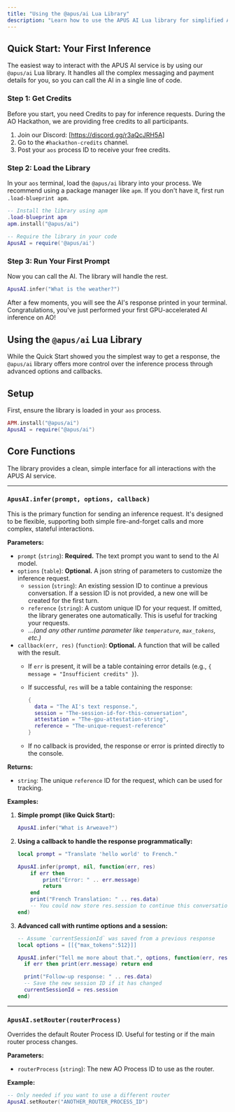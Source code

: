 ```yaml
---
title: "Using the @apus/ai Lua Library"
description: "Learn how to use the APUS AI Lua library for simplified AI inference"
---
```


## Quick Start: Your First Inference

The easiest way to interact with the APUS AI service is by using our `@apus/ai` Lua library. It handles all the complex messaging and payment details for you, so you can call the AI in a single line of code.

### Step 1: Get Credits

Before you start, you need Credits to pay for inference requests. During the AO Hackathon, we are providing free credits to all participants.

1. Join our Discord: [https://discord.gg/r3aQcJRH5A]
2. Go to the `#hackathon-credits` channel.
3. Post your `aos` process ID to receive your free credits.

### Step 2: Load the Library

In your `aos` terminal, load the `@apus/ai` library into your process. We recommend using a package manager like `apm`. If you don't have it, first run `.load-blueprint apm`.

```lua
-- Install the library using apm
.load-blueprint apm
apm.install("@apus/ai")
 
-- Require the library in your code
ApusAI = require('@apus/ai')
```

### Step 3: Run Your First Prompt

Now you can call the AI. The library will handle the rest.

```lua
ApusAI.infer("What is the weather?")
```

After a few moments, you will see the AI's response printed in your terminal. Congratulations, you've just performed your first GPU-accelerated AI inference on AO!

## Using the `@apus/ai` Lua Library

While the Quick Start showed you the simplest way to get a response, the `@apus/ai` library offers more control over the inference process through advanced options and callbacks.

## Setup

First, ensure the library is loaded in your `aos` process.

```lua
APM.install("@apus/ai")
ApusAI = require("@apus/ai")
```

## Core Functions

The library provides a clean, simple interface for all interactions with the APUS AI service.

---

### `ApusAI.infer(prompt, options, callback)`

This is the primary function for sending an inference request. It's designed to be flexible, supporting both simple fire-and-forget calls and more complex, stateful interactions.

**Parameters:**

- `prompt` (`string`): **Required.** The text prompt you want to send to the AI model.
- `options` (`table`): **Optional.** A json string of parameters to customize the inference request.
    - `session` (`string`): An existing session ID to continue a previous conversation. If a session ID is not provided, a new one will be created for the first turn.
    - `reference` (`string`): A custom unique ID for your request. If omitted, the library generates one automatically. This is useful for tracking your requests.
    - ...*(and any other runtime parameter like `temperature`, `max_tokens`, etc.)*
- `callback(err, res)` (`function`): **Optional.** A function that will be called with the result.
    - If `err` is present, it will be a table containing error details (e.g., `{ message = "Insufficient credits" }`).
    - If successful, `res` will be a table containing the response:
        
        ```lua
        {
          data = "The AI's text response.",
          session = "The-session-id-for-this-conversation",
          attestation = "The-gpu-attestation-string",
          reference = "The-unique-request-reference"
        }
        ```
        
    - If no callback is provided, the response or error is printed directly to the console.

**Returns:**

- `string`: The unique `reference` ID for the request, which can be used for tracking.

**Examples:**

1. **Simple prompt (like Quick Start):**
    
    ```lua
    ApusAI.infer("What is Arweave?")
    ```
    
2. **Using a callback to handle the response programmatically:**
    
    ```lua
    local prompt = "Translate 'hello world' to French."
    
    ApusAI.infer(prompt, nil, function(err, res)
        if err then
            print("Error: " .. err.message)
            return
        end
        print("French Translation: " .. res.data)
        -- You could now store res.session to continue this conversation
    end)
    ```
    
3. **Advanced call with runtime options and a session:**
    
    ```lua
    -- Assume `currentSessionId` was saved from a previous response
    local options = [[{"max_tokens":512}]]
    
    ApusAI.infer("Tell me more about that.", options, function(err, res)
      if err then print(err.message) return end
    
      print("Follow-up response: " .. res.data)
      -- Save the new session ID if it has changed
      currentSessionId = res.session
    end)
    ```

---

### `ApusAI.setRouter(routerProcess)`

Overrides the default Router Process ID. Useful for testing or if the main router process changes.

**Parameters:**

- `routerProcess` (`string`): The new AO Process ID to use as the router.

**Example:**

```lua
-- Only needed if you want to use a different router
ApusAI.setRouter("ANOTHER_ROUTER_PROCESS_ID")
```